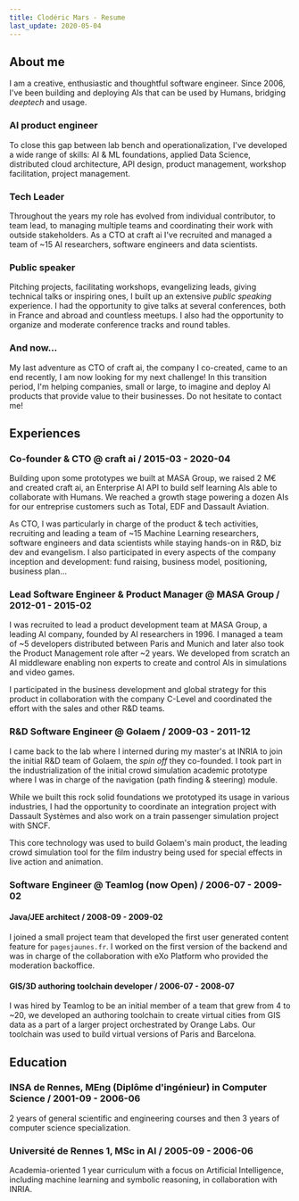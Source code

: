 ```yaml
---
title: Clodéric Mars - Resume
last_update: 2020-05-04
---
```


## About me

I am a creative, enthusiastic and thoughtful software engineer. Since 2006, I've
been building and deploying AIs that can be used by Humans, bridging _deeptech_
and usage.

### AI product engineer

To close this gap between lab bench and operationalization, I've developed a
wide range of skills: AI & ML foundations, applied Data Science, distributed
cloud architecture, API design, product management, workshop facilitation,
project management.

### Tech Leader

Throughout the years my role has evolved from individual contributor, to team
lead, to managing multiple teams and coordinating their work with outside
stakeholders. As a CTO at craft ai I've recruited and managed a team of ~15 AI
researchers, software engineers and data scientists.

### Public speaker

Pitching projects, facilitating workshops, evangelizing leads, giving technical
talks or inspiring ones, I built up an extensive _public speaking_ experience. I
had the opportunity to give talks at several conferences, both in France and
abroad and countless meetups. I also had the opportunity to organize and
moderate conference tracks and round tables.

### And now...

My last adventure as CTO of craft ai, the company I co-created, came to an end
recently, I am now looking for my next challenge! In this transition period, I'm
helping companies, small or large, to imagine and deploy AI products that
provide value to their businesses. Do not hesitate to contact me!

## Experiences

### Co-founder & CTO @ craft ai / 2015-03 - 2020-04

Building upon some prototypes we built at MASA Group, we raised 2 M€ and created
craft ai, an Enterprise AI API to build self learning AIs able to collaborate
with Humans. We reached a growth stage powering a dozen AIs for our entreprise
customers such as Total, EDF and Dassault Aviation.

As CTO, I was particularly in charge of the product & tech activities,
recruiting and leading a team of ~15 Machine Learning researchers, software
engineers and data scientists while staying hands-on in R&D, biz dev and
evangelism. I also participated in every aspects of the company inception and
development: fund raising, business model, positioning, business plan...

### Lead Software Engineer & Product Manager @ MASA Group / 2012-01 - 2015-02

I was recruited to lead a product development team at MASA Group, a leading AI
company, founded by AI researchers in 1996. I managed a team of ~5 developers
distributed between Paris and Munich and later also took the Product Management
role after ~2 years. We developed from scratch an AI middleware enabling non
experts to create and control AIs in simulations and video games.

I participated in the business development and global strategy for this product
in collaboration with the company C-Level and coordinated the effort with the
sales and other R&D teams.

### R&D Software Engineer @ Golaem / 2009-03 - 2011-12

I came back to the lab where I interned during my master's at INRIA to join the
initial R&D team of Golaem, the _spin off_ they co-founded. I took part in the
industrialization of the initial crowd simulation academic prototype where I was
in charge of the navigation (path finding & steering) module.

While we built this rock solid foundations we prototyped its usage in various
industries, I had the opportunity to coordinate an integration project with
Dassault Systèmes and also work on a train passenger simulation project with
SNCF.

This core technology was used to build Golaem's main product, the leading crowd
simulation tool for the film industry being used for special effects in live
action and animation.

### Software Engineer @ Teamlog (now Open) / 2006-07 - 2009-02

#### Java/JEE architect / 2008-09 - 2009-02

I joined a small project team that developed the first user generated content
feature for `pagesjaunes.fr`. I worked on the first version of the backend and
was in charge of the collaboration with eXo Platform who provided the moderation
backoffice.

#### GIS/3D authoring toolchain developer / 2006-07 - 2008-07

I was hired by Teamlog to be an initial member of a team that grew from 4 to
~20, we developed an authoring toolchain to create virtual cities from GIS data
as a part of a larger project orchestrated by Orange Labs. Our toolchain was
used to build virtual versions of Paris and Barcelona.

## Education

### INSA de Rennes, MEng (Diplôme d'ingénieur) in Computer Science / 2001-09 - 2006-06

2 years of general scientific and engineering courses and then 3 years of
computer science specialization.

### Université de Rennes 1, MSc in AI / 2005-09 - 2006-06

Academia-oriented 1 year curriculum with a focus on Artificial Intelligence,
including machine learning and symbolic reasoning, in collaboration with INRIA.
